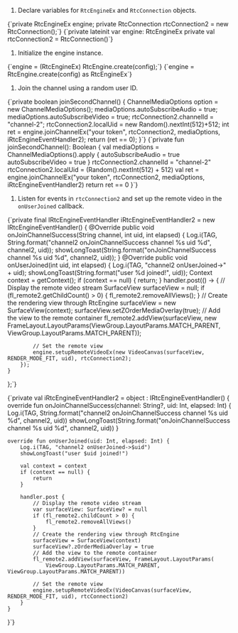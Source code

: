 <PlatformWrapper platform="android">


1. Declare variables for `RtcEngineEx` and `RtcConnection` objects.

<Tabs groupId="language">
<TabItem value="java" label="Java">
<CodeBlock language="java" showLineNumbers>
{`private RtcEngineEx engine;
private RtcConnection rtcConnection2 = new RtcConnection();`}
</CodeBlock>
</TabItem>

<TabItem value="kotlin" label="Kotlin" default>
<CodeBlock language="kotlin" showLineNumbers>
{`private lateinit var engine: RtcEngineEx
private val rtcConnection2 = RtcConnection()`}
</CodeBlock>
</TabItem>
</Tabs>

1. Initialize the engine instance.

<Tabs groupId="language">
<TabItem value="java" label="Java">
<CodeBlock language="java" showLineNumbers>
{`engine = (RtcEngineEx) RtcEngine.create(config);`}
</CodeBlock>
</TabItem>

<TabItem value="kotlin" label="Kotlin" default>
<CodeBlock language="kotlin" showLineNumbers>
{`engine = RtcEngine.create(config) as RtcEngineEx`}
</CodeBlock>
</TabItem>
</Tabs>

1. Join the channel using a random user ID.

<Tabs groupId="language">
<TabItem value="java" label="Java">
<CodeBlock language="java" showLineNumbers>
{`private boolean joinSecondChannel() {
     ChannelMediaOptions option = new ChannelMediaOptions();
     mediaOptions.autoSubscribeAudio = true;
     mediaOptions.autoSubscribeVideo = true;
     rtcConnection2.channelId = "channel-2";
     rtcConnection2.localUid = new Random().nextInt(512)+512;
     int ret = engine.joinChannelEx("your token", rtcConnection2, mediaOptions, 
         iRtcEngineEventHandler2);
     return (ret == 0);
 }`}
</CodeBlock>
</TabItem>

<TabItem value="kotlin" label="Kotlin" default>
<CodeBlock language="kotlin" showLineNumbers>
{`private fun joinSecondChannel(): Boolean {
    val mediaOptions = ChannelMediaOptions().apply {
        autoSubscribeAudio = true
        autoSubscribeVideo = true
    }
    rtcConnection2.channelId = "channel-2"
    rtcConnection2.localUid = (Random().nextInt(512) + 512)
    val ret = engine.joinChannelEx("your token", rtcConnection2, mediaOptions, iRtcEngineEventHandler2)
    return ret == 0
}`}
</CodeBlock>
</TabItem>
</Tabs>

1. Listen for events in `rtcConnection2` and set up the remote video in the `onUserJoined` callback.

<Tabs groupId="language">
<TabItem value="java" label="Java">
<CodeBlock language="java" showLineNumbers>
{`private final IRtcEngineEventHandler iRtcEngineEventHandler2 = new IRtcEngineEventHandler() {
    @Override
    public void onJoinChannelSuccess(String channel, int uid, int elapsed) {
        Log.i(TAG, String.format("channel2 onJoinChannelSuccess channel %s uid %d", channel2, uid));
        showLongToast(String.format("onJoinChannelSuccess channel %s uid %d", channel2, uid));
    }
    @Override
    public void onUserJoined(int uid, int elapsed) {
        Log.i(TAG, "channel2 onUserJoined->" + uid);
        showLongToast(String.format("user %d joined!", uid));
        Context context = getContext();
        if (context == null) {
            return;
        }
        handler.post(() ->
        {
            // Display the remote video stream
            SurfaceView surfaceView = null;
            if (fl_remote2.getChildCount() > 0) {
                fl_remote2.removeAllViews();
            }
            // Create the rendering view through RtcEngine
            surfaceView = new SurfaceView(context);
            surfaceView.setZOrderMediaOverlay(true);
            // Add the view to the remote container
            fl_remote2.addView(surfaceView, new FrameLayout.LayoutParams(ViewGroup.LayoutParams.MATCH_PARENT, ViewGroup.LayoutParams.MATCH_PARENT));

            // Set the remote view
            engine.setupRemoteVideoEx(new VideoCanvas(surfaceView, RENDER_MODE_FIT, uid), rtcConnection2);
        });
    }
};`}
</CodeBlock>
</TabItem>

<TabItem value="kotlin" label="Kotlin" default>
<CodeBlock language="kotlin" showLineNumbers>
{`private val iRtcEngineEventHandler2 = object : IRtcEngineEventHandler() {
    override fun onJoinChannelSuccess(channel: String?, uid: Int, elapsed: Int) {
        Log.i(TAG, String.format("channel2 onJoinChannelSuccess channel %s uid %d", channel2, uid))
        showLongToast(String.format("onJoinChannelSuccess channel %s uid %d", channel2, uid))
    }

    override fun onUserJoined(uid: Int, elapsed: Int) {
        Log.i(TAG, "channel2 onUserJoined->$uid")
        showLongToast("user $uid joined!")

        val context = context
        if (context == null) {
            return
        }

        handler.post {
            // Display the remote video stream
            var surfaceView: SurfaceView? = null
            if (fl_remote2.childCount > 0) {
                fl_remote2.removeAllViews()
            }
            // Create the rendering view through RtcEngine
            surfaceView = SurfaceView(context)
            surfaceView?.zOrderMediaOverlay = true
            // Add the view to the remote container
            fl_remote2.addView(surfaceView, FrameLayout.LayoutParams(
                ViewGroup.LayoutParams.MATCH_PARENT, ViewGroup.LayoutParams.MATCH_PARENT))

            // Set the remote view
            engine.setupRemoteVideoEx(VideoCanvas(surfaceView, RENDER_MODE_FIT, uid), rtcConnection2)
        }
    }
}`}
</CodeBlock>
</TabItem>
</Tabs>

</PlatformWrapper>